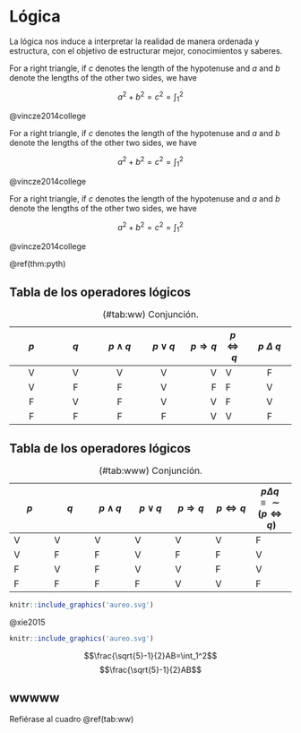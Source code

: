 \mainmatter

# Lógica

La lógica nos induce a interpretar la realidad de manera ordenada y estructura, con el objetivo de estructurar mejor, conocimientos y saberes.

::: {.theorem #pyth name="Pythagorean theorem"}
For a right triangle, if $c$ denotes the length of the hypotenuse
and $a$ and $b$ denote the lengths of the other two sides, we have

$$a^2 + b^2 = c^2=\int_1^2$$
:::
@vincze2014college


::: {.theorem #pyth1 name="Pythagorean theorem"}
For a right triangle, if $c$ denotes the length of the hypotenuse
and $a$ and $b$ denote the lengths of the other two sides, we have

$$a^2 + b^2 = c^2=\int_1^2$$
:::
@vincze2014college

::: {.theorem #pyth2 name="Pythagorean theorem"}
For a right triangle, if $c$ denotes the length of the hypotenuse
and $a$ and $b$ denote the lengths of the other two sides, we have

$$a^2 + b^2 = c^2=\int_1^2$$
:::
@vincze2014college


\@ref(thm:pyth)

## Tabla de los operadores lógicos

| $p$ | $q$ | $p\wedge q$ | $p\vee q$ | $p\Longrightarrow q$ | $p\Longleftrightarrow q$ | $p\:\Delta\: q$ |
| :---: | :---: | :---:| :---: | ---: | --- | :---:|
| V   | V   |           V | V         | V                    | V                        |                                               F |
| V   | F   |           F | V         | F                    | F                        |                                               V |
| F   | V   |           F | V         | V                    | F                        |                                               V |
| F   | F   |           F | F         | V                    | V                        |                                               F |

: (\#tab:ww) Conjunción.


## Tabla de los operadores lógicos

| $p$ | $q$ | $p\wedge q$ | $p\vee q$ | $p\Longrightarrow q$ | $p\Longleftrightarrow q$ | $p\Delta q\equiv \sim (p\Longleftrightarrow q)$ |
| --- | --- | ---| --- | --- | --- | --- |
| V   | V   |           V | V         | V                    | V                        |                                               F |
| V   | F   |           F | V         | F                    | F                        |                                               V |
| F   | V   |           F | V         | V                    | F                        |                                               V |
| F   | F   |           F | F         | V                    | V                        |                                               F |

: (\#tab:www) Conjunción.


```r
knitr::include_graphics('aureo.svg')
```
@xie2015

```r
knitr::include_graphics('aureo.svg')
```

$$\frac{\sqrt{5}-1}{2}AB=\int_1^2$$
$$\frac{\sqrt{5}-1}{2}AB$$

## wwwww

Refiérase al cuadro \@ref(tab:ww)
